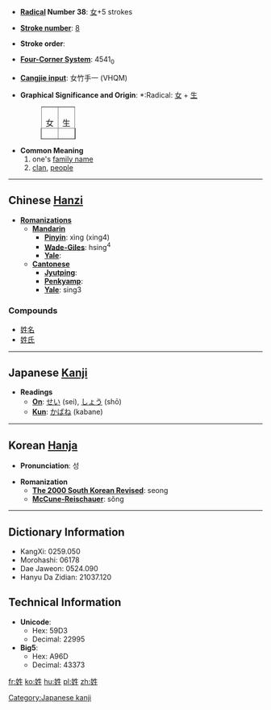 * '''[[Wiktionary:Chinese radical index| Radical]] Number 38''': [[Wiktionary:Chinese radical index 女|女]]+5 strokes

* '''[[Wiktionary:Chinese total strokes index|Stroke number]]''': [[Wiktionary:Chinese total strokes index 8|8]]

* '''Stroke order''': 

* '''[[Wiktionary:Chinese four corner index|Four-Corner System]]''': 4541<sub>0</sub>

* '''[[Wiktionary:Chinese Cangjie index|Cangjie input]]''': 女竹手一 (VHQM)

* '''Graphical Significance and Origin''': *:Radical: [[女]] + [[生]]
*:<table border=1 style="display:inline;"><tr><td>女</td><td>生</td></tr></table>

* '''Common Meaning'''
*#one's [[family name]]
*# [[clan]], [[people]]

----

== Chinese [[Hanzi]] ==

* '''[[Romanization]]s'''
** '''[[Mandarin]]'''
*** '''[[Pinyin]]''': xìng (xing4)
*** '''[[Wade-Giles]]''': hsing<sup>4</sup>
*** '''[[Yale]]''': 
** '''[[Cantonese]]'''
*** '''[[Jyutping]]''':
*** '''[[Penkyamp]]''': 
*** '''[[Yale]]''': sing3

===Compounds===
*[[姓名]]
*[[姓氏]]


----

== Japanese [[Kanji]] ==

* '''Readings'''
** '''[[On]]''': [[せい]] (sei), [[しょう]] (shō)
** '''[[Kun]]''': [[かばね]] (kabane)

 

----

== Korean [[Hanja]] ==

* '''Pronunciation''': 성

* '''Romanization'''
** '''[[The 2000 South Korean Revised Romanization|The 2000 South Korean Revised]]''': seong
** '''[[McCune-Reischauer]]''': sŏng

----

== Dictionary Information ==

* KangXi: 0259.050
* Morohashi: 06178
* Dae Jaweon: 0524.090
* Hanyu Da Zidian: 21037.120

== Technical Information ==

* '''Unicode''':
** Hex: 59D3
** Decimal: 22995
* '''Big5''':
** Hex: A96D
** Decimal: 43373

[[Category:Japanese kanji]]

[[fr:姓]]
[[ko:姓]]
[[hu:姓]]
[[pl:姓]]
[[zh:姓]]
